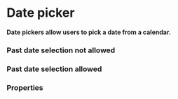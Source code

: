
# Date picker

**Date pickers allow users to pick a date from a calendar.**

### Past date selection not allowed

<DemoBlock2 demo="date-off" engine={props.engine} withThemeSwitcher />

### Past date selection allowed

<DemoBlock2 demo="date-on" engine={props.engine} withThemeSwitcher />

### Properties
